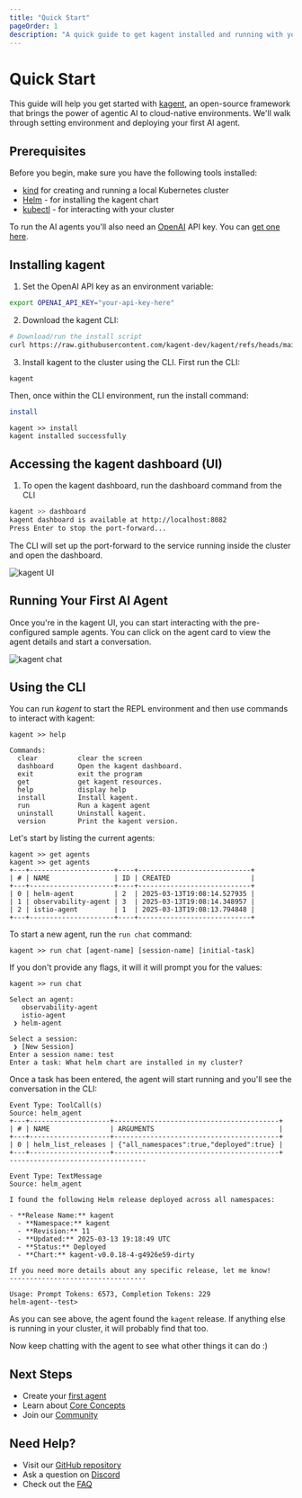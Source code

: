 ```yaml
---
title: "Quick Start"
pageOrder: 1
description: "A quick guide to get kagent installed and running with your first AI agent."
---
```


# Quick Start

This guide will help you get started with [kagent](https://github.com/kagent-dev/kagent), an open-source framework that brings the power of agentic AI to cloud-native environments. We'll walk through setting environment and deploying your first AI agent.

## Prerequisites

Before you begin, make sure you have the following tools installed:

- [kind](https://kind.sigs.k8s.io/docs/user/quick-start/) for creating and running a local Kubernetes cluster
- [Helm](https://helm.sh/docs/intro/install/) - for installing the kagent chart
- [kubectl](https://kubernetes.io/docs/tasks/tools/) - for interacting with your cluster

To run the AI agents you'll also need an [OpenAI](https://openai.com) API key. You can [get one here](https://platform.openai.com/account/api-keys).

## Installing kagent

1. Set the OpenAI API key as an environment variable:

```bash
export OPENAI_API_KEY="your-api-key-here"
```

2. Download the kagent CLI:

```bash
# Download/run the install script
curl https://raw.githubusercontent.com/kagent-dev/kagent/refs/heads/main/scripts/get-kagent | bash
```

3. Install kagent to the cluster using the CLI. First run the CLI:

```bash
kagent
```

Then, once within the CLI environment, run the install command:

```bash
install
```

```console
kagent >> install
kagent installed successfully
```

## Accessing the kagent dashboard (UI)

1. To open the kagent dashboard, run the dashboard command from the CLI

```bash
kagent >> dashboard
kagent dashboard is available at http://localhost:8082
Press Enter to stop the port-forward...
```

The CLI will set up the port-forward to the service running inside the cluster and open the dashboard.

![kagent UI](/images/kagent-landing.png "Kagent dashboard main page")

## Running Your First AI Agent

Once you're in the kagent UI, you can start interacting with the pre-configured sample agents. You can click on the agent card to view the agent details and start a conversation.

![kagent chat](/images/kagent-chat-1.png "Chatting with an agent")

## Using the CLI

You can run *kagent* to start the REPL environment and then use commands to interact with kagent:

```shell
kagent >> help

Commands:
  clear          clear the screen
  dashboard      Open the kagent dashboard.
  exit           exit the program
  get            get kagent resources.
  help           display help
  install        Install kagent.
  run            Run a kagent agent
  uninstall      Uninstall kagent.
  version        Print the kagent version.
```

Let's start by listing the current agents:

```shell
kagent >> get agents
kagent >> get agents
+---+---------------------+----+----------------------------+
| # | NAME                | ID | CREATED                    |
+---+---------------------+----+----------------------------+
| 0 | helm-agent          | 2  | 2025-03-13T19:08:14.527935 |
| 1 | observability-agent | 3  | 2025-03-13T19:08:14.348957 |
| 2 | istio-agent         | 1  | 2025-03-13T19:08:13.794848 |
+---+---------------------+----+----------------------------+
```

To start a new agent, run the `run chat` command:

```shell
kagent >> run chat [agent-name] [session-name] [initial-task]
```
If you don't provide any flags, it will it will prompt you for the values:

```shell
kagent >> run chat

Select an agent:
   observability-agent
   istio-agent
 ❯ helm-agent

Select a session:
 ❯ [New Session]
Enter a session name: test
Enter a task: What helm chart are installed in my cluster?
```

Once a task has been entered, the agent will start running and you'll see the conversation in the CLI:

```shell
Event Type: ToolCall(s)
Source: helm_agent
+---+--------------------+-----------------------------------------+
| # | NAME               | ARGUMENTS                               |
+---+--------------------+-----------------------------------------+
| 0 | helm_list_releases | {"all_namespaces":true,"deployed":true} |
+---+--------------------+-----------------------------------------+
----------------------------------

Event Type: TextMessage
Source: helm_agent

I found the following Helm release deployed across all namespaces:

- **Release Name:** kagent
  - **Namespace:** kagent
  - **Revision:** 11
  - **Updated:** 2025-03-13 19:18:49 UTC
  - **Status:** Deployed
  - **Chart:** kagent-v0.0.18-4-g4926e59-dirty

If you need more details about any specific release, let me know!
----------------------------------

Usage: Prompt Tokens: 6573, Completion Tokens: 229
helm-agent--test>
```

As you can see above, the agent found the `kagent` release. If anything else is running in your cluster, it will probably find that too.

Now keep chatting with the agent to see what other things it can do :)


## Next Steps

- Create your [first agent](/docs/getting-started/first-agent)
- Learn about [Core Concepts](/docs/concepts)
- Join our [Community](https://discord.gg/Fu3k65f2k3)

## Need Help?

- Visit our [GitHub repository](https://github.com/kagent-dev/kagent)
- Ask a question on [Discord](https://discord.gg/Fu3k65f2k3)
- Check out the [FAQ](/docs/resources/faq)